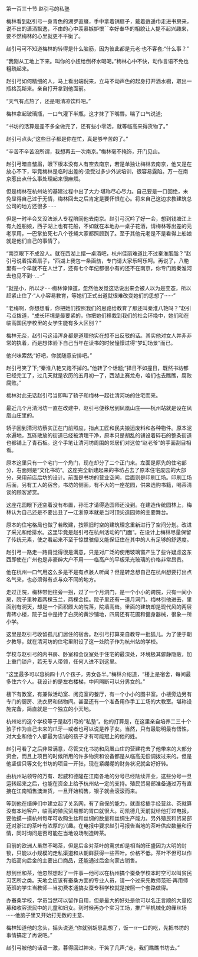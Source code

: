 

第一百三十节 赵引弓的私塾

梅林看到赵引弓一身青色的湖罗直缀，手中拿着销扇子，戴着逍遥巾走进书房来，说不出的潇洒飘逸，不由的心中羡慕嫉妒恨ˉˉ幸好奉华的相貌让人提不起兴趣来，要不然梅林的心里就更不平衡了。

赵引弓可不知道梅林的转得是什么脑筋，因为彼此都是元老·也不客套;“什么事？”

“我刚从工地上下来。叫你的小妞给倒杯水喝喝。”梅林心中不快，动作言语不免也粗疏起来。

赵引弓如何精细的人，马上看出端倪来，立马不动声色的起身打开酒水橱，取出一瓶格瓦斯来。亲自打开拿到他面前。

“天气有点热了，还是喝清凉饮料吧。”

梅林拿起玻璃瓶，一口气灌下半瓶，这才抹了下嘴唇。喘了口气说道;

“书坊的活算是差不多全做完了，还有些小零活，就等临高来得货物了。”

赵引弓点头;“这些日子都是你在忙，真是够辛苦的了。”

“辛苦不辛苦没所谓，我想再去一次南京。”梅林毫不掩饰，开门见山。

赵引弓暗自皱眉，眼下根本没有人有空去南京，若是单独让梅林去南京，他又是在放心不下，毕竟梅林是临时出差的·没受过多少外派培训，很容易露陷。万一在南京惹出点什么事处理起来很麻烦。

但是梅林在杭州站的基建过程中出了大力·堪称尽心尽力。自己要是一口回绝，未免显得自己过于无情，梅林回去之后肯定是要怀恨在心。将来自己这边求教建筑总公司的地方还很多······

但是一时半会又没法派人专程陪同他去南京。赵引弓沉吟了好一会，想到钱塘江上有九姓船娘，西子湖上也有花船，不如就在本地办一桌子花酒，请梅林等出差的元老享用，一巴掌拍死七八个苍蝇大家都照顾到了。至于其他元老是不是看得上船娘就是他们自己的事情了。

“南京眼下不成没人。就在西湖上摆一桌酒吧，杭州佳丽难道比不过秦淮胭脂？”赵引弓说着挥着扇子，“西湖上我包一条画舫，专门请大家乐呵乐呵。再说了，八艳里有一个早就不在人世了，还有七个年纪都很小有的还不在南京，你专门跑秦淮河去也见不到··…··”

“就是小，所以才·····梅林悻悻道，忽然他发觉这话说出来会被人以为是变态，所以赶紧止住了·“人小容易教育，等她们正式出道就很难改变她们的思想了······”

“老梅啊，你想想看，你把她们按照我们的思路给教育了那还叫秦淮八艳吗？”赵引弓点拨道，“成长环境是最要紧的，你把她们移栽到我们的社会环堍中，她们和在临高国民学校里的女学生能有多大区别？”

梅林无奈，赵引弓这话浑身都是道理他实在想不出反驳的话。其实他对女人并非非常的执着，而是想体验下自己当年在读书的时候憧憬过得“梦幻场景”而已。

他兴味索然;“好吧，你就随意安排吧。”

赵引弓笑了下;“秦淮八艳又跑不掉的。”他转了个话题;“择日不如撞日，既然书坊都已经完工了，过几天就是农历的五月初一了，西湖上赛龙舟，咱们也去瞧瞧，腐败腐败。”

梅林对此无话赵引弓当即叫了轿子和梅林一起往清河坊的住宅而来。

最近几个月清河坊一直在改建中，赵引弓便移居到凤凰山庄——杭州站就是设在凤凰山庄里的。

轿子回到清河坊蔡实正在门前照应，指点工匠和民夫搬运废料和各种物件。原本泥水遍地，瓦砾散放的街道已经被清理干净，原本只是胡乱的铺设着碎石的整条街道也都铺上了青石板。这个手笔让清河坊周围的邻居们对这位“赵老爷”的手面刮目相看。

原本这里只有一个宅门一个角门，现在却分了二个正门来。左面是原先的住宅部分，右面则是“文化书坊”。这座完全新建起来的书坊占去了原本住宅废园的大部分，采用前店后坊的设计。前面是书坊的营业空间，后面则是印刷工场。印刷工场后面，另有工人的宿舍。书坊的侧面，有不大的一座花园，供来选购书籍，喝茶清谈的顾客游赏。

这座花园眼下还空着没有布置，孙旺才请得造园师还没到。在建造传统园林上，梅林认为自己还是不要出丑了—江浙原本就是当时顶尖造园师的主要舞台。

原本的住宅格局也做了若畋建，按照旧时空的建筑理念重新进行了空间分划。改进了采光和给排水。这里毕竟是赵引弓在杭州活动的“门面”。在设计上梅林尽量保留了传统元素，使之看起来不至于惊世骇俗又能保证住在其中的人有足够的舒适度。

赵引弓一路走一路黹觉得很是满意，只是对广泛的使用玻璃窗产生了些许疑虑这东西即使在广州也是非豪绅大户不用——临高产的平板采光玻璃的价格非常昂贵。

他在杭州一口气用这么多是不是有点骇人听闻？但是转念想自己在杭州想要打出点名气来，也必须得有点与众不同的地方。

走过正院，梅林带他往旁一拐，过了一个月洞门，是一个小小的跨院，只有一间小房，院子里种着两棵玉兰，两棵金挂。院子里还有一道月洞门。梅林引他进去，里面别有洞天，却是一个面积颇大的院落，院墙高耸。里面的建筑却是现代风的两层青砖小楼，院子当中是搀了白灰的黄沙铺地，四周还有花圃和健身器械，很象一所小学。

这里是赵引弓收留孤儿们居住的宿舍。赵引弓打算亲自教导一批狐儿。为了便于朝夕教导，就在清河坊的住宅里附设了这一处院子作为杭州站的学校。

学校与赵引弓的内书房、卧室和会议室处于住宅的最深处，环境极其僻静隐蔽，加上重门锁户，若无专人带领，任何人进不到这里。

“这里最多可以容纳四十八个孩子，男女各半。”梅林介绍道，“楼上是宿舍，每间最多住六个人。我设计的是左右楼梯，中间隔断可以分男女的。”

楼下有教室，有兼做活动室、阅览室的餐厅，有一个小小的图书室。小楼旁边另有专门的厨房、洗衣房和储物间。甚至还有一个准备用作手工工场的大教室。堪称设施完备，简直就是一个独立的小天地。

杭州站的这个学校等于是赵引弓的“私塾”。他的打算是，在这里亲自培养二三十个孩子作为自己未来的爪牙—或者也可以说是养子女。当然，只有最聪明最有悟性，对大业和他个人都最为忠诚的孩子才有可能冠上的他的姓。

赵引弓看了之后非常满意，尽管文化书坊和凤凰山庄的营建花去了他带来的大部分资金，而且上项目的时候所用的许多物资和设备都是从临高无偿调拨过来的。但是他坚信只等文化书坊的项目一开张，现在紧绷绷的财务状况就会好好转。

由杭州站领导的万有、起威和德隆在江南各地的分号已经陆续开业，这些分号一旦运转起来之后，也能在资金上给予杭州站一定的支持。殖民贸易部准备通过万有直接在江南销售澳洲货，一旦开始销售，银子就会滚滚而来。

等到他在缙绅们中建立起了关系网，有了自保的能力，就直接插手经营丝、茶就算没有本地客户，临高的殖民贸易部的胃口就很大。司凯德几天前就给他打过电报，要他摸一摸杭州每年可收购生丝和丝绸的数量和丝绸生产能力。另外殖民和贸易部还对浙江的茶叶有浓厚的兴趣。在电报中要求赵引弓报告当地的茶叶供应数量和行情，同时询问是否可能在当地设场制造砖茶。

目前的欧洲人虽然不喝茶，但是后金对茶叶的需求却是相当的旺盛因为大明的封锁，只能以小规模的走私渠道和从朝鲜获得一些茶叶。价格不低。茶叶不但可以作为临高向后金的主要出口商品，还能通过后金向蒙古销售。

想到丝和茶，他忽然想起了一件事—他可以在杭州搞个蚕桑学校本时空可以叫贫民习艺所之类。天地会应该有蚕桑方面的专业人员，请一个过来先教师范班·再用师范班的学生当教师—当初费孝通搞女蚕专科学校就是按照一个套路做得。

办蚕桑学校，学员当然可以留作自用，但是最大的好处是他可以名正言顺的大量招募和收容流民中的儿童和妇女。到时候再办个实习工场，推广半机械化的缫丝场······他脑子里又开始打无数的主意、

梅林知道他的念头，摇头说道;“你就别胡思乱想了，饭一rr一口的吃，先把书坊的事情搞定了再说吧。”

赵引弓被他的话语一激，暮得回过神来，干笑了几声;“走，我们瞧瞧书坊去。”

